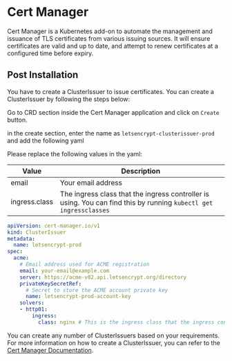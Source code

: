# Cert Manager

Cert Manager is a Kubernetes add-on to automate the management and issuance of TLS certificates from various issuing sources. It will ensure certificates are valid and up to date, and attempt to renew certificates at a configured time before expiry.



## Post Installation

You have to create a ClusterIssuer to issue certificates. You can create a ClusterIssuer by following the steps below:

Go to CRD section inside the Cert Manager application and click on `Create` button.

in the create section, enter the name as `letsencrypt-clusterissuer-prod` and add the following yaml

Please replace the following values in the yaml:

| Value         | Description                                                                                                       |
| ------------- | ----------------------------------------------------------------------------------------------------------------- |
| email         | Your email address                                                                                                |
| ingress.class | The ingress class that the ingress controller is using. You can find this by running `kubectl get ingressclasses` |

```yaml
apiVersion: cert-manager.io/v1
kind: ClusterIssuer
metadata:
  name: letsencrypt-prod
spec:
  acme:
    # Email address used for ACME registration
    email: your-email@example.com
    server: https://acme-v02.api.letsencrypt.org/directory
    privateKeySecretRef:
      # Secret to store the ACME account private key
      name: letsencrypt-prod-account-key
    solvers:
    - http01:
        ingress:
          class: nginx # This is the ingress class that the ingress controller is using You can find this by running `kubectl get ingressclasses`
```



You can create any number of ClusterIssuers based on your requirements. For more information on how to create a ClusterIssuer, you can refer to the [Cert Manager Documentation](https://cert-manager.io/docs/).